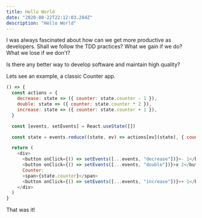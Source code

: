 ```yaml
---
title: Hello World
date: "2020-08-22T22:12:03.284Z"
description: "Hello World"
---
```


<Counter />

I was always fascinated about how can we get more productive as developers.
Shall we follow the TDD practices? What we gain if we do? What we lose if we don't?

Is there any better way to develop software and maintain high quality?

Lets see an example, a classic Counter app. 


```javascript live=true title=Counter
() => {
  const actions = {
    decrease: state => ({ counter: state.counter - 1 }),
    double: state => ({ counter: state.counter * 2 }),
    increase: state => ({ counter: state.counter + 1 }),
  }

  const [events, setEvents] = React.useState([])

  const state = events.reduce((state, ev) => actions[ev](state), { counter: 0 })

  return (
    <div>
      <button onClick={() => setEvents([...events, "decrease"])}>- 1</button>
      <button onClick={() => setEvents([...events, "double"])}>x 2</button>
      Counter:
      <span>{state.counter}</span>
      <button onClick={() => setEvents([...events, "increase"])}>+ 1</button>
    </div>
  )
}
```

That was it!